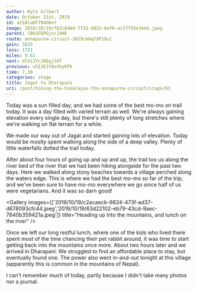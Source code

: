 ```yaml
---
author: Kyle Gilbert
date: October 21st, 2019
id: atEAlaKFT94G0vt
image: 2019/10/19/f62c646d-7f32-4825-bef6-ac17f55e34eb.jpeg
parent: lBkSFDPGjsrJaHk
route: annapurna-circuit-2019/mUq7XP1OcC
gain: 3825
loss: 1721
miles: 9.61
next: mlVzJYcJ0Egj34T
previous: vhI2E1Y0z4kyKFk
time: 7,30
categories: stage
title: Jagat to Dharapani
uri: /post/hiking-the-himalayas-the-annapurna-circuit/stage/03
---
```


<Stats />

<Route />

Today was a sun filled day, and we had some of the best mo-mo on trail today. It
was a day filled with varied terrain as well. We're always gaining elevation
every single day, but there's still plenty of long stretches where we're
walking on flat terrain for a while.

We made our way out of Jagat and started gaining lots of elevation. Today would
be mostly spent walking along the side of a deep valley. Plenty of little
waterfalls dotted the trail today.

After about four hours of going up and up and up, the trail too us along the
river bed of the river that we had been hiking alongside for the past two days.
Here we walked along stony beaches towards a village perched along the waters
edge. This is where we had the best mo-mo so far of the trip, and we've been
sure to have mo-mo everywhere we go since half of us were vegetarians. And it
was so darn good!

<Gallery images={['2019/10/19/c2acaecb-9824-473f-ad37-d678093cfc44.jpeg','2019/10/19/63d22102-eb79-43cd-9aec-7840b359421a.jpeg']} title="Heading up into the mountains, and lunch on the river" />

Once we left our long restful lunch, where one of the kids who lived there spent
most of the time chancing their pet rabbit around, it was time to start getting
back into the mountains once more. About two hours later and we arrived in
Dharapani. We struggled to find an affordable place to stay, but eventually
found one. The power also went in-and-out tonight at this village (apparently
this is common in the mountains of Nepal).

I can't remember much of today, partly because I didn't take many
photos nor a journal.

